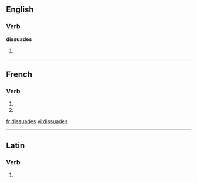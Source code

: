 {{also|dissuadés}}
==English==

===Verb===
'''dissuades'''

# {{third-person singular of|[[dissuade]]}}

----

==French==

===Verb===
{{fr-verb-form}}

# {{form of|[[second-person|Second-person]] [[singular]] [[present indicative]]|dissuader|lang=French}}
# {{form of|Second-person singular [[present subjunctive]]|dissuader |lang=French}}

[[fr:dissuades]]
[[vi:dissuades]]

----
==Latin==

===Verb===
{{la-verb-form|dissuādēs}}

# {{conjugation of|dissuadeo|dissuādeō|2|s|pres|act|ind|lang=la}}
{{count page|[[Wiktionary:Page count]]}}
{{rfc-auto}}